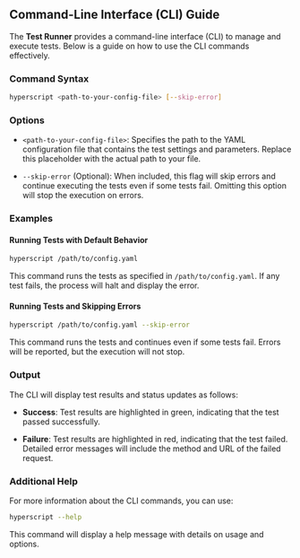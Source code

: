 ## Command-Line Interface (CLI) Guide

The **Test Runner** provides a command-line interface (CLI) to manage and execute tests. Below is a guide on how to use the CLI commands effectively.

### Command Syntax

```bash
hyperscript <path-to-your-config-file> [--skip-error]
```

### Options

- `<path-to-your-config-file>`: Specifies the path to the YAML configuration file that contains the test settings and parameters. Replace this placeholder with the actual path to your file.

- `--skip-error` (Optional): When included, this flag will skip errors and continue executing the tests even if some tests fail. Omitting this option will stop the execution on errors.

### Examples

#### Running Tests with Default Behavior

```bash
hyperscript /path/to/config.yaml
```

This command runs the tests as specified in `/path/to/config.yaml`. If any test fails, the process will halt and display the error.

#### Running Tests and Skipping Errors

```bash
hyperscript /path/to/config.yaml --skip-error
```

This command runs the tests and continues even if some tests fail. Errors will be reported, but the execution will not stop.

### Output

The CLI will display test results and status updates as follows:

- **Success**: Test results are highlighted in green, indicating that the test passed successfully.

- **Failure**: Test results are highlighted in red, indicating that the test failed. Detailed error messages will include the method and URL of the failed request.

### Additional Help

For more information about the CLI commands, you can use:

```bash
hyperscript --help
```

This command will display a help message with details on usage and options.
